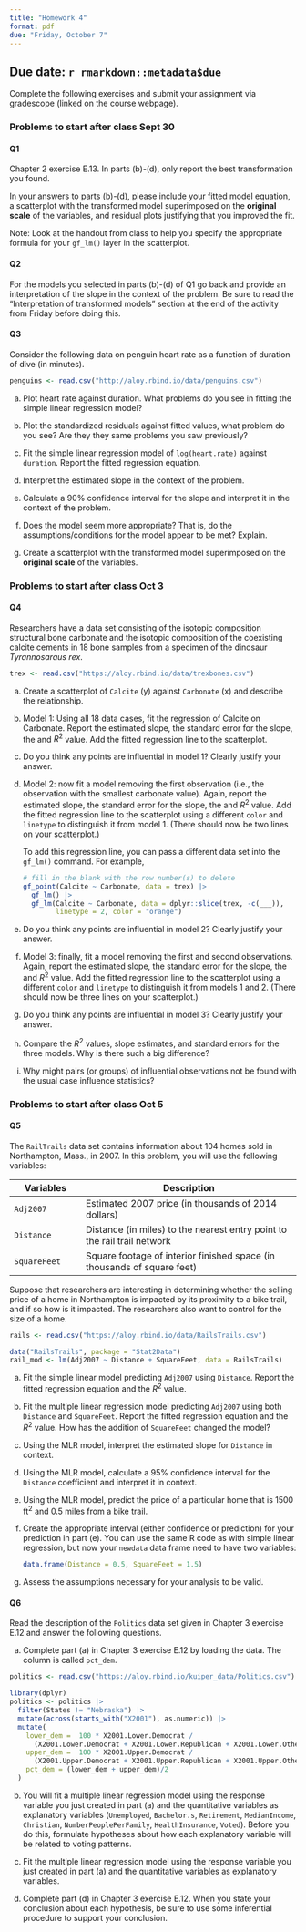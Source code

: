 ```yaml
---
title: "Homework 4"
format: pdf
due: "Friday, October 7"
---
```


## Due date: `r rmarkdown::metadata$due`

Complete the following exercises and submit your assignment via gradescope (linked on the course webpage). 

### Problems to start after class Sept 30 

#### Q1
Chapter 2 exercise E.13. In parts (b)-(d), only report the best transformation you found.

In your answers to parts (b)-(d), please include your fitted model equation, a scatterplot with the transformed model superimposed on the **original scale** of the variables, and residual plots justifying that you improved the fit.

Note: Look at the handout from class to help you specify the appropriate formula for your `gf_lm()` layer in the scatterplot.


#### Q2

For the models you selected in parts (b)-(d) of Q1 go back and provide an interpretation of the slope in the context of the problem. Be sure to read the "Interpretation of transformed models" section at the end of the activity from Friday before doing this.


#### Q3
Consider the following data on penguin heart rate as a function of duration of dive (in minutes).  
```r
penguins <- read.csv("http://aloy.rbind.io/data/penguins.csv")
```

(a) Plot heart rate against duration.  What problems do you see in fitting the simple linear regression model?

(a) Plot the standardized residuals against fitted values, what problem do you see?  Are they they same problems you saw previously?

(a) Fit the simple linear regression model of `log(heart.rate)` against `duration`. Report the fitted regression equation.

(a) Interpret the estimated slope in the context of the problem.

(b) Calculate a 90% confidence interval for the slope and interpret it in the context of the problem.

(a) Does the model seem more appropriate? That is, do the assumptions/conditions for the model appear to be met? Explain.

(a) Create a scatterplot with the transformed model superimposed on the **original scale** of the variables. 


### Problems to start after class Oct 3

#### Q4

Researchers have a data set consisting of the isotopic composition structural bone carbonate and the isotopic composition of the coexisting calcite cements in 18 bone samples from a specimen of the dinosaur *Tyrannosaraus rex*.

```r
trex <- read.csv("https://aloy.rbind.io/data/trexbones.csv")
```


(a) Create a scatterplot of `Calcite` (y) against `Carbonate` (x) and describe the relationship.

(b) Model 1: Using all 18 data cases, fit the regression of Calcite on Carbonate. Report the estimated slope, the standard error for the slope, the and $R^2$ value. Add the fitted regression line to the scatterplot.

(c) Do you think any points are influential in model 1? Clearly justify your answer.

(d) Model 2: now fit a model removing the first observation (i.e., the observation with the smallest carbonate value). Again, report the estimated slope, the standard error for the slope, the and $R^2$ value. Add the fitted regression line to the scatterplot using a different `color` and `linetype` to distinguish it from model 1. (There should now be two lines on your scatterplot.) 

    :::{.callout-note}
    To add this regression line, you can pass a different data set into the `gf_lm()` command. For example,

    ```r
    # fill in the blank with the row number(s) to delete
    gf_point(Calcite ~ Carbonate, data = trex) |>
      gf_lm() |>
      gf_lm(Calcite ~ Carbonate, data = dplyr::slice(trex, -c(___)), 
            linetype = 2, color = "orange") 
    ```
    :::

(e)  Do you think any points are influential in model 2? Clearly justify your answer.

(f) Model 3: finally, fit a model removing the first and second observations. Again, report the estimated slope, the standard error for the slope, the and $R^2$ value. Add the fitted regression line to the scatterplot using a different `color` and `linetype` to distinguish it from models 1 and 2. (There should now be three lines on your scatterplot.) 

(g)  Do you think any points are influential in model 3? Clearly justify your answer.

(h) Compare the $R^2$ values, slope estimates, and standard errors for the three models. Why is there such a big difference?

(i) Why might pairs (or groups) of influential observations not be found with the usual case influence statistics?


### Problems to start after class Oct 5

#### Q5

The `RailTrails` data set contains information about 104 homes sold in Northampton, Mass., in 2007. In this problem, you will use the following variables:

| Variables | Description|
|----|------------|
| `Adj2007` | Estimated 2007 price (in thousands of 2014 dollars)|
| `Distance` | Distance (in miles) to the nearest entry point to the rail trail network |
| `SquareFeet` | Square footage of interior finished space (in thousands of square feet)

Suppose that researchers are interesting in determining whether the selling price of a home in Northampton is impacted by its proximity to a bike trail, and if so how is it impacted. The researchers also want to control for the size of a home.

```r
rails <- read.csv("https://aloy.rbind.io/data/RailsTrails.csv")
```


```r
data("RailsTrails", package = "Stat2Data")
rail_mod <- lm(Adj2007 ~ Distance + SquareFeet, data = RailsTrails)
```

(a) Fit the simple linear model predicting `Adj2007` using `Distance`. Report the fitted regression equation and the $R^2$ value.

(b) Fit the multiple linear regression model  predicting `Adj2007` using both `Distance` and `SquareFeet`. Report the fitted regression equation and the $R^2$ value. How has the addition of `SquareFeet` changed the model?

(c) Using the MLR model, interpret the estimated slope for `Distance` in context.

(d) Using the MLR model, calculate a 95% confidence interval for the `Distance` coefficient and interpret it in context.

(e) Using the MLR model, predict the price of a particular home that is 1500 ft<sup>2</sup> and 0.5 miles from a bike trail.

(f) Create the appropriate interval (either confidence or prediction) for your prediction in part (e). You can use the same R code as with simple linear regression, but now your `newdata` data frame need to have two variables:

    ```r
    data.frame(Distance = 0.5, SquareFeet = 1.5)
    ```

(g) Assess the assumptions necessary for your analysis to be valid. 


#### Q6

Read the description of the `Politics` data set given in Chapter 3 exercise E.12 and answer the following questions.



(a) Complete part (a) in  Chapter 3 exercise E.12 by loading the data. The column is called `pct_dem`.

```r
politics <- read.csv("https://aloy.rbind.io/kuiper_data/Politics.csv")
```

```r
library(dplyr)
politics <- politics |>
  filter(States != "Nebraska") |>
  mutate(across(starts_with("X2001"), as.numeric)) |>
  mutate(
    lower_dem =  100 * X2001.Lower.Democrat / 
      (X2001.Lower.Democrat + X2001.Lower.Republican + X2001.Lower.Other + X2001.Lower.Vacancies),
    upper_dem =  100 * X2001.Upper.Democrat /  
      (X2001.Upper.Democrat + X2001.Upper.Republican + X2001.Upper.Other + X2001.Upper.Vacancies) + X2001.Upper.Other + X2001.Upper.Vacancies,
    pct_dem = (lower_dem + upper_dem)/2
  )
```


(b) You will fit a multiple linear regression model using the response variable you just created in part (a) and the quantitative variables as explanatory variables (`Unemployed`, `Bachelor.s`, `Retirement`, `MedianIncome`, `Christian`, `NumberPeoplePerFamily`, `HealthInsurance`, `Voted`). Before you do this, formulate hypotheses about how each explanatory variable will be related to voting patterns.

(c) Fit the multiple linear regression model using the response variable you just created in part (a) and the quantitative variables as explanatory variables.

(d) Complete part (d) in  Chapter 3 exercise E.12. When you state your conclusion about each hypothesis, be sure to use some inferential procedure to support your conclusion.

